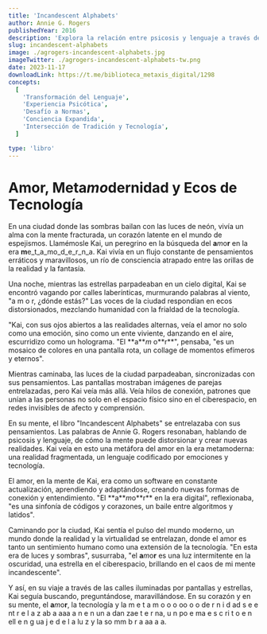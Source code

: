 ```yaml
---
title: 'Incandescent Alphabets'
author: Annie G. Rogers
publishedYear: 2016
description: 'Explora la relación entre psicosis y lenguaje a través de estudios de caso, mostrando cómo el lenguaje en la psicosis es una forma compleja de expresión y comunicación, desafiando las nociones convencionales.'
slug: incandescent-alphabets
image: ./agrogers-incandescent-alphabets.jpg
imageTwitter: ./agrogers-incandescent-alphabets-tw.png
date: 2023-11-17
downloadLink: https://t.me/biblioteca_metaxis_digital/1298
concepts:
  [
    'Transformación del Lenguaje',
    'Experiencia Psicótica',
    'Desafío a Normas',
    'Conciencia Expandida',
    'Intersección de Tradición y Tecnología',
  ]

type: 'libro'
---
```


# **Amor, Meta**_mo_**dernidad y Ecos de Tecnología**

En una ciudad donde las sombras bailan con las luces de neón, vivía un alma con la mente fracturada, un corazón latente en el mundo de espejismos. Llamémosle Kai, un peregrino en la búsqueda del **a**<i>m</i>o**r** en la era **m**e_t_a_mo_d_e_r_n_a. Kai vivía en un flujo constante de pensamientos erráticos y maravillosos, un río de consciencia atrapado entre las orillas de la realidad y la fantasía.

Una noche, mientras las estrellas parpadeaban en un cielo digital, Kai se encontró vagando por calles laberínticas, murmurando palabras al viento, "a m o r, ¿dónde estás?" Las voces de la ciudad respondían en ecos distorsionados, mezclando humanidad con la frialdad de la tecnología.

<p class="rotado">
  "Kai, con sus ojos abiertos a las realidades alternas, veía el amor no solo como una emoción, sino
  como un ente viviente, danzando en el aire, escurridizo como un holograma. "El **a**<i>m</i>
  o**r**", pensaba, "es un mosaico de colores en una pantalla rota, un collage de momentos efímeros y
  eternos".
</p>

Mientras caminaba, las luces de la ciudad parpadeaban, sincronizadas con sus pensamientos. Las pantallas mostraban imágenes de parejas entrelazadas, pero Kai veía más allá. Veía hilos de conexión, patrones que unían a las personas no solo en el espacio físico sino en el ciberespacio, en redes invisibles de afecto y comprensión.

En su mente, el <span class="separado">libro</span> "Incandescent Alphabets" se entrelazaba con sus pensamientos. Las palabras de Annie G. Rogers resonaban, hablando de psicosis y lenguaje, de cómo la mente puede distorsionar y crear nuevas realidades. Kai veía en esto una metáfora del amor en la era metamoderna: una realidad fragmentada, un lenguaje codificado por emociones y tecnología.

<p class="rotado">
  El amor, en la mente de Kai, era como un software en constante actualización, aprendiendo y
  adaptándose, creando nuevas formas de conexión y entendimiento. "El **a**<i>m</i>o**r** en la era
  digital", <span class="separado"> reflexionaba</span>, "es una sinfonía de códigos y corazones, un
  baile entre algoritmos y latidos".
</p>

Caminando por la ciudad, Kai sentía el pulso del mundo moderno, un mundo donde la realidad y la virtualidad se entrelazan, donde el amor es tanto un sentimiento humano como una extensión de la tecnología. "En esta era de <span class="a">l</span><span class="b">u</span>ces y sombras", susurraba, "el **a**<i>m</i>o**r** es una luz intermitente en la oscuridad, una estrella en el ciberespacio, brillando en el caos de mi mente incandescente".

Y así, en su viaje a través de las calles iluminadas por pantallas y estrellas, Kai seguía buscando, preguntándose, maravillándose. En su corazón y en su mente, el **a**<i>m</i>o**r**, la tecnología y la m e t a m o o o oo o o de r n i d ad s e e nt r e l a z ab a aaa a n e n un a dan zae t e r na, u n po e ma e s c ri t o e n ell e n g ua j e d e l a lu z y la so mm b r a aa a a.
